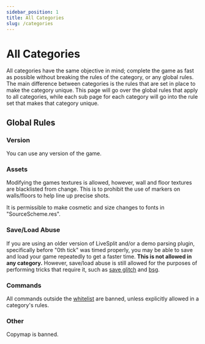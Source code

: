 ```yaml
---
sidebar_position: 1
title: All Categories
slug: /categories
---
```


# All Categories

All categories have the same objective in mind; complete the game as fast as possible without breaking the rules of the
category, or any global rules. The main difference between categories is the rules that are set in place to make the
category unique. This page will go over the global rules that apply to all categories, while each sub page for each
category will go into the rule set that makes that category unique.

## Global Rules

### Version
You can use any version of the game.

### Assets
Modifying the games textures is allowed, however, wall and floor textures are blacklisted from change. This is to prohibit
the use of markers on walls/floors to help line up precise shots.

It is permissible to make cosmetic and size changes to fonts in "SourceScheme.res".

### Save/Load Abuse

If you are using an older version of LiveSplit and/or a demo parsing plugin, specifically before "0th tick" was timed
properly, you may be able to save and load your game repeatedly to get a faster time. **This is not allowed in any category.**
However, save/load abuse is still allowed for the purposes of performing tricks that require it, such as
[save glitch](/tricks/save-glitch) and [bsg](/tricks/bsg).

### Commands

All commands outside the [whitelist](/commands-options-binds#commands) are banned, unless explicitly allowed in a category's rules.

### Other


Copymap is banned.